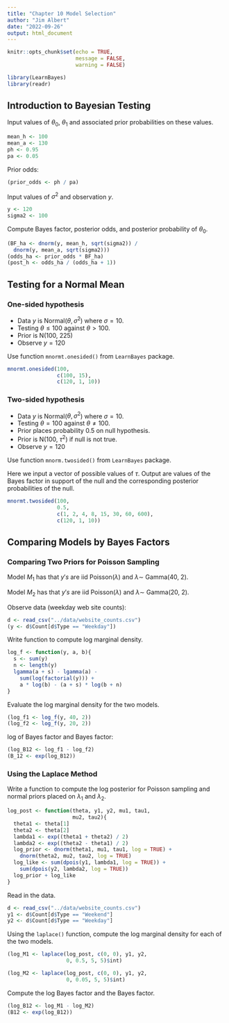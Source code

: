 ```yaml
---
title: "Chapter 10 Model Selection"
author: "Jim Albert"
date: "2022-09-26"
output: html_document
---
```


```r
knitr::opts_chunk$set(echo = TRUE,
                      message = FALSE,
                      warning = FALSE)
```

```r
library(LearnBayes)
library(readr)
```

## Introduction to Bayesian Testing

Input values of $\theta_0$, $\theta_1$ and associated prior probabilities on these values.
```r
mean_h <- 100
mean_a <- 130
ph <- 0.95
pa <- 0.05
```

Prior odds:

```r
(prior_odds <- ph / pa)
```

Input values of $\sigma^2$ and observation $y$.

```r
y <- 120
sigma2 <- 100
```

Compute Bayes factor, posterior odds, and posterior probability of $\theta_0$.

```r
(BF_ha <- dnorm(y, mean_h, sqrt(sigma2)) /
  dnorm(y, mean_a, sqrt(sigma2)))
(odds_ha <- prior_odds * BF_ha)
(post_h <- odds_ha / (odds_ha + 1))
```
## Testing for a Normal Mean

### One-sided hypothesis

- Data $y$ is Normal($\theta, \sigma^2$) where $\sigma = 10$.
- Testing $\theta \le 100$ against $\theta > 100$.
- Prior is N(100, 225)
- Observe $y = 120$

Use function `mnormt.onesided()` from `LearnBayes` package.

```r
mnormt.onesided(100,
                c(100, 15),
                c(120, 1, 10))
```

### Two-sided hypothesis

- Data $y$ is Normal($\theta, \sigma^2$) where $\sigma = 10$.
- Testing $\theta = 100$ against $\theta \neq 100$.
- Prior places probability 0.5 on null hypothesis.
- Prior is N(100, $\tau^2$) if null is not true.
- Observe $y = 120$

Use function `mnorm.twosided()` from `LearnBayes` package.

Here we input a vector of possible values of $\tau$.  Output are values of the Bayes factor in support of the null and the corresponding posterior probabilities of the null.

```r
mnormt.twosided(100,
                0.5,
                c(1, 2, 4, 8, 15, 30, 60, 600),
                c(120, 1, 10))
```

## Comparing Models by Bayes Factors

### Comparing Two Priors for Poisson Sampling

Model $M_1$ has that $y's$ are iid Poisson($\lambda$) and $\lambda \sim$ Gamma(40, 2).

Model $M_2$ has that $y's$ are iid Poisson($\lambda$) and $\lambda \sim$ Gamma(20, 2).

Observe data (weekday web site counts):

```r
d <- read_csv("../data/website_counts.csv")
(y <- d$Count[d$Type == "Weekday"])
```
Write function to compute log marginal density.

```r
log_f <- function(y, a, b){
  s <- sum(y)
  n <- length(y)
  lgamma(a + s) - lgamma(a) - 
    sum(log(factorial(y))) +
    a * log(b) - (a + s) * log(b + n)
}
```

Evaluate the log marginal density for the two models.

```r
(log_f1 <- log_f(y, 40, 2))
(log_f2 <- log_f(y, 20, 2))
```

log of Bayes factor and Bayes factor:

```r
(log_B12 <- log_f1 - log_f2)
(B_12 <- exp(log_B12))
```

### Using the Laplace Method

Write a function to compute the log posterior for Poisson sampling and normal priors placed on $\lambda_1$ and $\lambda_2$.

```r
log_post <- function(theta, y1, y2, mu1, tau1,
                     mu2, tau2){
  theta1 <- theta[1]
  theta2 <- theta[2]
  lambda1 <- exp((theta1 + theta2) / 2)
  lambda2 <- exp((theta2 - theta1) / 2)
  log_prior <- dnorm(theta1, mu1, tau1, log = TRUE) +
    dnorm(theta2, mu2, tau2, log = TRUE)
  log_like <- sum(dpois(y1, lambda1, log = TRUE)) +
    sum(dpois(y2, lambda2, log = TRUE))
  log_prior + log_like
}
```

Read in the data.

```r
d <- read_csv("../data/website_counts.csv")
y1 <- d$Count[d$Type == "Weekend"]
y2 <- d$Count[d$Type == "Weekday"]
```

Using the `laplace()` function, compute the log marginal density for each of the two models.

```r
(log_M1 <- laplace(log_post, c(0, 0), y1, y2, 
                   0, 0.5, 5, 5)$int)
```

```r
(log_M2 <- laplace(log_post, c(0, 0), y1, y2, 
                   0, 0.05, 5, 5)$int)
```

Compute the log Bayes factor and the Bayes factor.

```r
(log_B12 <- log_M1 - log_M2)
(B12 <- exp(log_B12))
```

